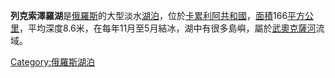 {{Infobox_lake
 |湖泊名稱 = 列克索澤羅湖
 |湖泊照片 =
 |湖泊照片標題 =
 |測深圖 =
 |測深圖標題 =
 |湖泊所在地 = [[卡累利阿共和國|卡累利阿共和國]]
 |座標 = {{Coord|63|46|N|30|58|E|type:waterbody_region:RU|display=inline,title}}
 |湖泊類別 =
 |流入 =
 |流出 =
 |集水區面積 =
 |集水區國家 = {{flag|Russia}}
 |湖泊長度 =
 |湖泊闊度 =
 |湖泊面積 = 166平方公里
 |平均深度 = 8.6米
 |最深深度 =
 |水體體積 =
 |湖水停留時間 =
 |湖岸線長度 =
 |海拔高度 = 174米
 |湖中島嶼 =
 |湖邊城鎮 =
}}

'''列克索澤羅湖'''是[[俄羅斯|俄羅斯]]的大型淡水[[湖泊|湖泊]]，位於[[卡累利阿共和國|卡累利阿共和國]]，[[面積|面積]]166[[平方公里|平方公里]]，平均深度8.6米，在每年11月至5月結冰，湖中有很多島嶼，屬於[[武奧克薩河|武奧克薩河]]流域。

[[Category:俄羅斯湖泊|Category:俄羅斯湖泊]]

{{俄羅斯地理小作品}}